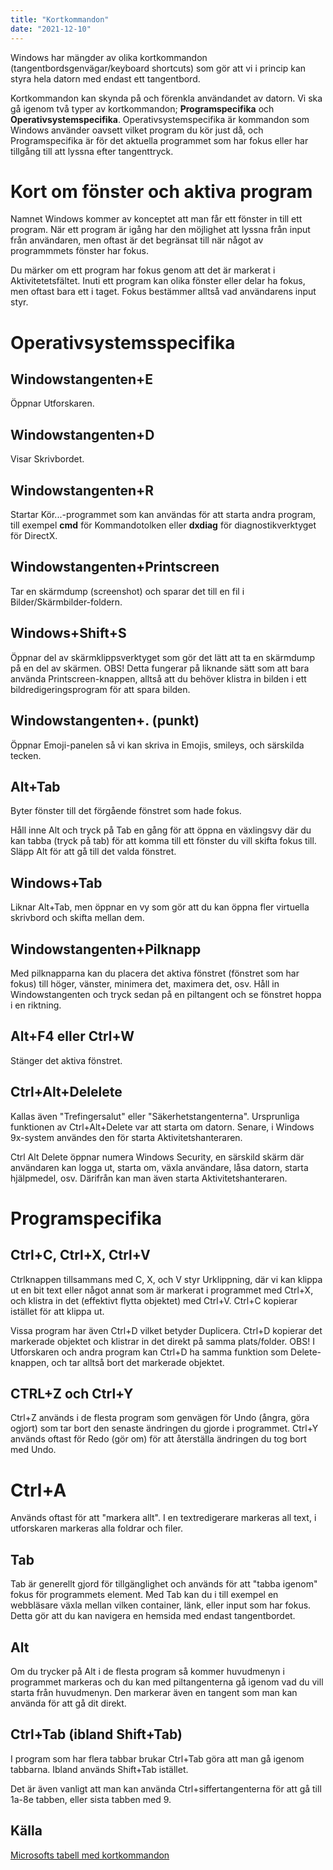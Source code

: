 ```yaml
---
title: "Kortkommandon"
date: "2021-12-10"
---
```


Windows har mängder av olika kortkommandon (tangentbordsgenvägar/keyboard shortcuts) som gör att vi i princip kan styra hela datorn med endast ett tangentbord.

Kortkommandon kan skynda på och förenkla användandet av datorn. Vi ska gå igenom två typer av kortkommandon; **Programspecifika** och **Operativsystemspecifika**. Operativsystemspecifika är kommandon som Windows använder oavsett vilket program du kör just då, och Programspecifika är för det aktuella programmet som har fokus eller har tillgång till att lyssna efter tangenttryck.

# Kort om fönster och aktiva program

Namnet Windows kommer av konceptet att man får ett fönster in till ett program. När ett program är igång har den möjlighet att lyssna från input från användaren, men oftast är det begränsat till när något av programmmets fönster har fokus.

Du märker om ett program har fokus genom att det är markerat i Aktivitetetsfältet. Inuti ett program kan olika fönster eller delar ha fokus, men oftast bara ett i taget. Fokus bestämmer alltså vad användarens input styr.

# Operativsystemsspecifika

## Windowstangenten+E

Öppnar Utforskaren.

## Windowstangenten+D

Visar Skrivbordet.

## Windowstangenten+R

Startar Kör...-programmet som kan användas för att starta andra program, till exempel **cmd** för Kommandotolken eller **dxdiag** för diagnostikverktyget för DirectX.

## Windowstangenten+Printscreen

Tar en skärmdump (screenshot) och sparar det till en fil i Bilder/Skärmbilder-foldern.

## Windows+Shift+S

Öppnar del av skärmklippsverktyget som gör det lätt att ta en skärmdump på en del av skärmen. OBS! Detta fungerar på liknande sätt som att bara använda Printscreen-knappen, alltså att du behöver klistra in bilden i ett bildredigeringsprogram för att spara bilden.

## Windowstangenten+. (punkt)

Öppnar Emoji-panelen så vi kan skriva in Emojis, smileys, och särskilda tecken.

## Alt+Tab

Byter fönster till det förgående fönstret som hade fokus.

Håll inne Alt och tryck på Tab en gång för att öppna en växlingsvy där du kan tabba (tryck på tab) för att komma till ett fönster du vill skifta fokus till. Släpp Alt för att gå till det valda fönstret.

## Windows+Tab

Liknar Alt+Tab, men öppnar en vy som gör att du kan öppna fler virtuella skrivbord och skifta mellan dem.

## Windowstangenten+Pilknapp

Med pilknapparna kan du placera det aktiva fönstret (fönstret som har fokus) till höger, vänster, minimera det, maximera det, osv. Håll in Windowstangenten och tryck sedan på en piltangent och se fönstret hoppa i en riktning.

## Alt+F4 eller Ctrl+W

Stänger det aktiva fönstret.

## Ctrl+Alt+Delelete

Kallas även "Trefingersalut" eller "Säkerhetstangenterna". Ursprunliga funktionen av Ctrl+Alt+Delete var att starta om datorn. Senare, i Windows 9x-system användes den för starta Aktivitetshanteraren.

Ctrl Alt Delete öppnar numera Windows Security, en särskild skärm där användaren kan logga ut, starta om, växla användare, låsa datorn, starta hjälpmedel, osv. Därifrån kan man även starta Aktivitetshanteraren.

# Programspecifika

## Ctrl+C, Ctrl+X, Ctrl+V

Ctrlknappen tillsammans med C, X, och V styr Urklippning, där vi kan klippa ut en bit text eller något annat som är markerat i programmet med Ctrl+X, och klistra in det (effektivt flytta objektet) med Ctrl+V. Ctrl+C kopierar istället för att klippa ut.

Vissa program har även Ctrl+D vilket betyder Duplicera. Ctrl+D kopierar det markerade objektet och klistrar in det direkt på samma plats/folder. OBS! I Utforskaren och andra program kan Ctrl+D ha samma funktion som Delete-knappen, och tar alltså bort det markerade objektet.

## CTRL+Z och Ctrl+Y

Ctrl+Z används i de flesta program som genvägen för Undo (ångra, göra ogjort) som tar bort den senaste ändringen du gjorde i programmet. Ctrl+Y används oftast för Redo (gör om) för att återställa ändringen du tog bort med Undo.

# Ctrl+A

Används oftast för att "markera allt". I en textredigerare markeras all text, i utforskaren markeras alla foldrar och filer.

## Tab

Tab är generellt gjord för tillgänglighet och används för att "tabba igenom" fokus för programmets element. Med Tab kan du i till exempel en webbläsare växla mellan vilken container, länk, eller input som har fokus. Detta gör att du kan navigera en hemsida med endast tangentbordet.

## Alt

Om du trycker på Alt i de flesta program så kommer huvudmenyn i programmet markeras och du kan med piltangenterna gå igenom vad du vill starta från huvudmenyn. Den markerar även en tangent som man kan använda för att gå dit direkt.

## Ctrl+Tab (ibland Shift+Tab)

I program som har flera tabbar brukar Ctrl+Tab göra att man gå igenom tabbarna. Ibland används Shift+Tab istället.

Det är även vanligt att man kan använda Ctrl+siffertangenterna för att gå till 1a-8e tabben, eller sista tabben med 9.

## Källa

[Microsofts tabell med kortkommandon](https://support.microsoft.com/en-us/windows/keyboard-shortcuts-in-windows-dcc61a57-8ff0-cffe-9796-cb9706c75eec)
